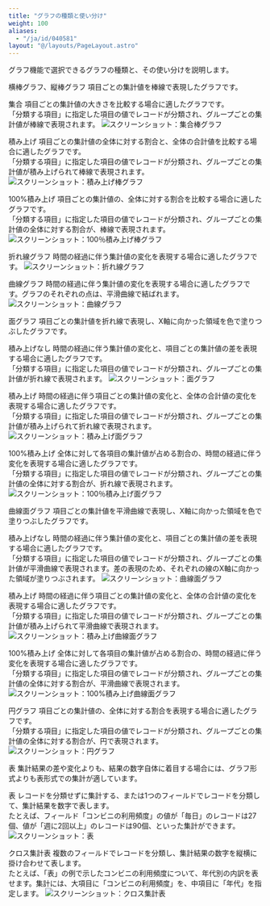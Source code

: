 ```yaml
---
title: "グラフの種類と使い分け"
weight: 100
aliases:
  - "/ja/id/040581"
layout: "@/layouts/PageLayout.astro"
---
```




グラフ機能で選択できるグラフの種類と、その使い分けを説明します。

<Heading id="report_graph_type_10">横棒グラフ、縦棒グラフ</Heading>
項目ごとの集計値を棒線で表現したグラフです。

<Heading level={3} id="report_graph_type_1010">集合</Heading>
項目ごとの集計値の大きさを比較する場合に適したグラフです。  
「分類する項目」に指定した項目の値でレコードが分類され、グループごとの集計値が棒線で表現されます。
<Img src="/k/kintone/img-ja/bar_graph1.png" alt="スクリーンショット：集合棒グラフ" />

<Heading level={3} id="report_graph_type_1020">積み上げ</Heading>
項目ごとの集計値の全体に対する割合と、全体の合計値を比較する場合に適したグラフです。  
「分類する項目」に指定した項目の値でレコードが分類され、グループごとの集計値が積み上げられて棒線で表現されます。
<Img src="/k/kintone/img-ja/bar_graph2.png" alt="スクリーンショット：積み上げ棒グラフ" />

<Heading level={3} id="report_graph_type_1030">100%積み上げ</Heading>
項目ごとの集計値の、全体に対する割合を比較する場合に適したグラフです。  
「分類する項目」に指定した項目の値でレコードが分類され、グループごとの集計値の全体に対する割合が、棒線で表現されます。
<Img src="/k/kintone/img-ja/bar_graph3.png" alt="スクリーンショット：100％積み上げ棒グラフ" />

<Heading id="report_graph_type_20">折れ線グラフ</Heading>
時間の経過に伴う集計値の変化を表現する場合に適したグラフです。
<Img src="/k/kintone/img-ja/line_graph1.png" alt="スクリーンショット：折れ線グラフ" />

<Heading id="report_graph_type_30">曲線グラフ</Heading>
時間の経過に伴う集計値の変化を表現する場合に適したグラフです。グラフのそれぞれの点は、平滑曲線で結ばれます。
<Img src="/k/kintone/img-ja/curve_graph1.png" alt="スクリーンショット：曲線グラフ" />

<Heading id="report_graph_type_40">面グラフ</Heading>
項目ごとの集計値を折れ線で表現し、X軸に向かった領域を色で塗りつぶしたグラフです。

<Heading level={3} id="report_graph_type_4010">積み上げなし</Heading>
時間の経過に伴う集計値の変化と、項目ごとの集計値の差を表現する場合に適したグラフです。  
「分類する項目」に指定した項目の値でレコードが分類され、グループごとの集計値が折れ線で表現されます。
<Img src="/k/kintone/img-ja/area_graph1.png" alt="スクリーンショット：面グラフ" />

<Heading level={3} id="report_graph_type_4020">積み上げ</Heading>
時間の経過に伴う項目ごとの集計値の変化と、全体の合計値の変化を表現する場合に適したグラフです。  
「分類する項目」に指定した項目の値でレコードが分類され、グループごとの集計値が積み上げられて折れ線で表現されます。
<Img src="/k/kintone/img-ja/area_graph2.png" alt="スクリーンショット：積み上げ面グラフ" />

<Heading level={3} id="report_graph_type_4030">100%積み上げ</Heading>
全体に対して各項目の集計値が占める割合の、時間の経過に伴う変化を表現する場合に適したグラフです。  
「分類する項目」に指定した項目の値でレコードが分類され、グループごとの集計値の全体に対する割合が、折れ線で表現されます。
<Img src="/k/kintone/img-ja/area_graph3.png" alt="スクリーンショット：100％積み上げ面グラフ" />

<Heading id="report_graph_type_50">曲線面グラフ</Heading>
項目ごとの集計値を平滑曲線で表現し、X軸に向かった領域を色で塗りつぶしたグラフです。

<Heading level={3} id="report_graph_type_5010">積み上げなし</Heading>
時間の経過に伴う集計値の変化と、項目ごとの集計値の差を表現する場合に適したグラフです。  
「分類する項目」に指定した項目の値でレコードが分類され、グループごとの集計値が平滑曲線で表現されます。差の表現のため、それぞれの線のX軸に向かった領域が塗りつぶされます。
<Img src="/k/kintone/img-ja/curve_areagraph1.png" alt="スクリーンショット：曲線面グラフ" />

<Heading level={3} id="report_graph_type_5020">積み上げ</Heading>
時間の経過に伴う項目ごとの集計値の変化と、全体の合計値の変化を表現する場合に適したグラフです。  
「分類する項目」に指定した項目の値でレコードが分類され、グループごとの集計値が積み上げられて平滑曲線で表現されます。
<Img src="/k/kintone/img-ja/curve_areagraph2.png" alt="スクリーンショット：積み上げ曲線面グラフ" />

<Heading level={3} id="report_graph_type_5030">100%積み上げ</Heading>
全体に対して各項目の集計値が占める割合の、時間の経過に伴う変化を表現する場合に適したグラフです。  
「分類する項目」に指定した項目の値でレコードが分類され、グループごとの集計値の全体に対する割合が、平滑曲線で表現されます。
<Img src="/k/kintone/img-ja/curve_areagraph3.png" alt="スクリーンショット：100%積み上げ曲線面グラフ" />

<Heading id="report_graph_type_60">円グラフ</Heading>
項目ごとの集計値の、全体に対する割合を表現する場合に適したグラフです。  
「分類する項目」に指定した項目の値でレコードが分類され、グループごとの集計値の全体に対する割合が、円で表現されます。
<Img src="/k/kintone/img-ja/circle_graph1.png" alt="スクリーンショット：円グラフ" />

<Heading id="report_graph_type_70">表</Heading>
集計結果の差や変化よりも、結果の数字自体に着目する場合には、グラフ形式よりも表形式での集計が適しています。

<Heading level={3} id="report_graph_type_7010">表</Heading>
レコードを分類せずに集計する、または1つのフィールドでレコードを分類して、集計結果を数字で表します。  
たとえば、フィールド「コンビニの利用頻度」の値が「毎日」のレコードは27個、値が「週に2回以上」のレコードは90個、といった集計ができます。
<Img src="/k/kintone/img-ja/graph_type_img2.png" alt="スクリーンショット：表" />

<Heading level={3} id="report_graph_type_7020">クロス集計表</Heading>
複数のフィールドでレコードを分類し、集計結果の数字を縦横に掛け合わせて表します。  
たとえば、「表」の例で示したコンビニの利用頻度について、年代別の内訳を表せます。集計には、大項目に「コンビニの利用頻度」を、中項目に「年代」を指定します。
<Img src="/k/kintone/img-ja/graph_type_img1.png" alt="スクリーンショット：クロス集計表" />
